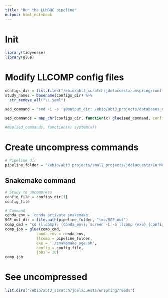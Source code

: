 ```yaml
---
title: "Run the LLMGQC pipeline"
output: html_notebook
---
```


# Init
```r
library(tidyverse)
library(glue)
```

# Modify LLCOMP config files
```r
configs_dir = list.files("/ebio/abt3_scratch/jdelacuesta/unspring/configs", full.names = T)
study_names = basename(configs_dir) %>% 
  str_remove_all("\\.yaml")
```

```r

sed_command = "sed -i -e 's@output_dir: /ebio/abt3_projects/databases_no-backup/curatedMetagenomicData/global_metagenomes/LLMGQC@output_dir: /ebio/abt3_scratch/jdelacuesta/unspring/reads@' -e 's@samples_file:@#samples_file:@' -e 's@##samples_file:@samples_file:@' -e 's@rm_input_reads: True@rm_input_reads: False@' -e 's@/tmp/global2/@/ebio/abt3_scratch/@' {config_file}"

sed_commands = map_chr(configs_dir, function(x) glue(sed_command, config_file = x))

#map(sed_commands, function(x) system(x))
```

# Create uncompress commands

```r
# Pipeline dir
pipeline_folder = "/ebio/abt3_projects/small_projects/jdelacuesta/CurMetDat/llcomp"
```


## Snakemake command
```r
# Study to uncompress
config_file = configs_dir[1]
config_file

# Command
conda_env = 'conda activate snakemake'
SGE_out_dir = file.path(pipeline_folder, "tmp/SGE_out")
comp_cmd = "cd {llcomp}; {conda_env}; screen -L -S llcomp {exe} {config} {jobs} --keep-going --rerun-incomplete --dryrun"
comp_job = glue(comp_cmd, 
              conda_env = conda_env, 
              llcomp = pipeline_folder, 
              exe = './snakemake_sge.sh', 
              config = config_file,
              jobs = 30)
comp_job 
```

# See uncompressed
```r
list.dirs("/ebio/abt3_scratch/jdelacuesta/unspring/reads")
```

